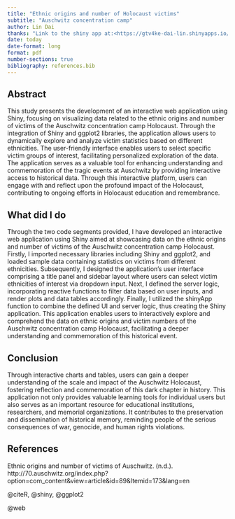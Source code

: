 ```yaml
---
title: "Ethnic origins and number of Holocaust victims"
subtitle: "Auschwitz concentration camp"
author: Lin Dai
thanks: "Link to the shiny app at:<https://gtv4ke-dai-lin.shinyapps.io/Auschwitz_concentration_camp/>. Code and data available at: <https://github.com/Trainingwolf8878/camp>"
date: today
date-format: long
format: pdf
number-sections: true
bibliography: references.bib
---
```


## Abstract
This study presents the development of an interactive web application using Shiny, focusing on visualizing data related to the ethnic origins and number of victims of the Auschwitz concentration camp Holocaust. Through the integration of Shiny and ggplot2 libraries, the application allows users to dynamically explore and analyze victim statistics based on different ethnicities. The user-friendly interface enables users to select specific victim groups of interest, facilitating personalized exploration of the data. The application serves as a valuable tool for enhancing understanding and commemoration of the tragic events at Auschwitz by providing interactive access to historical data. Through this interactive platform, users can engage with and reflect upon the profound impact of the Holocaust, contributing to ongoing efforts in Holocaust education and remembrance.

## What did I do 
Through the two code segments provided, I have developed an interactive web application using Shiny aimed at showcasing data on the ethnic origins and number of victims of the Auschwitz concentration camp Holocaust. Firstly, I imported necessary libraries including Shiny and ggplot2, and loaded sample data containing statistics on victims from different ethnicities. Subsequently, I designed the application's user interface comprising a title panel and sidebar layout where users can select victim ethnicities of interest via dropdown input. Next, I defined the server logic, incorporating reactive functions to filter data based on user inputs, and render plots and data tables accordingly. Finally, I utilized the shinyApp function to combine the defined UI and server logic, thus creating the Shiny application. This application enables users to interactively explore and comprehend the data on ethnic origins and victim numbers of the Auschwitz concentration camp Holocaust, facilitating a deeper understanding and commemoration of this historical event.

## Conclusion
Through interactive charts and tables, users can gain a deeper understanding of the scale and impact of the Auschwitz Holocaust, fostering reflection and commemoration of this dark chapter in history. This application not only provides valuable learning tools for individual users but also serves as an important resource for educational institutions, researchers, and memorial organizations. It contributes to the preservation and dissemination of historical memory, reminding people of the serious consequences of war, genocide, and human rights violations.



## References

Ethnic origins and number of victims of Auschwitz. (n.d.). http://70.auschwitz.org/index.php?option=com_content&view=article&id=89&Itemid=173&lang=en

@citeR, @shiny, @ggplot2


@web